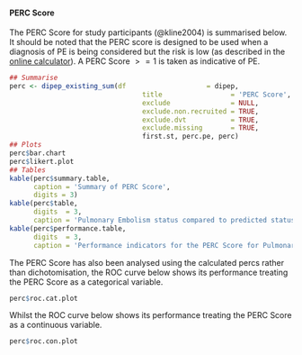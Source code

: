 #### PERC Score

The PERC Score for study participants (@kline2004) is summarised below.  It should be noted that the PERC score is designed to be used when a diagnosis of PE is being considered but the risk is low (as described in the [online calculator](http://www.mdcalc.com/perc-rule-pulmonary-embolism/)).  A PERC Score $>= 1$ is taken as indicative of PE.
```r
## Summarise
perc <- dipep_existing_sum(df                    = dipep,
                                 title                 = 'PERC Score',
                                 exclude               = NULL,
                                 exclude.non.recruited = TRUE,
                                 exclude.dvt           = TRUE,
                                 exclude.missing       = TRUE,
                                 first.st, perc.pe, perc)
## Plots
perc$bar.chart
perc$likert.plot
## Tables
kable(perc$summary.table,
      caption = 'Summary of PERC Score',
      digits = 3)
kable(perc$table,
      digits  = 3,
      caption = 'Pulmonary Embolism status compared to predicted status based on PERC Score.')
kable(perc$performance.table,
      digits  = 3,
      caption = 'Performance indicators for the PERC Score for Pulmonary Embolism applied retrospectively to the DiPEP data.')

```

The PERC Score has also been analysed using the calculated percs rather than dichotomisation, the ROC curve below shows its performance treating the PERC Score as a categorical variable.

```r
perc$roc.cat.plot

```

Whilst the ROC curve below shows its performance treating the PERC Score as a continuous variable.

```r
perc$roc.con.plot

```
